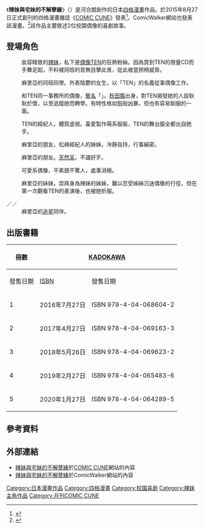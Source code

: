 {{Infobox animanga/Headerofja
|標題= 辣妹與宅妹的不解孽緣
|圖像= 辣妹與宅妹的不解孽緣.jpg
|尺寸= 265px
|說明= 
|類型= [[四格漫畫|四格漫畫]]
|日文名稱= ギャルとオタクはわかりあえない。
|英文名稱= 
|假名= 
|羅馬字= Gyaru to Otaku wa Wakari Aenai
}}
{{Infobox animanga/name
|formal= {{flagicon|TWN}} 辣妹與宅妹的不解孽緣
|common= 辣妹和阿宅無法互相理解
}}
{{Infobox animanga/Manga
|標題= 
|作者= 河合朗
|作畫= 
|出版社= {{flagicon|JPN}} [[KADOKAWA|KADOKAWA]]<br />{{flagicon|TWN}} [[台灣角川|台灣角川]]
|其他出版社= 
|連載雜誌= [[COMIC_CUNE|COMIC CUNE]]
|label= 
|網路= 
|發售日= 
|開始= 2015年8月27日
|結束= 2019年11月27日
|冊數= {{flagicon|JPN}} 5冊<small>（2020年1月）</small><br />{{flagicon|TWN}} 2冊<small>（2018年5月）</small>
|話數= 
}}
{{Infobox animanga/Footerofja}}
《'''辣妹與宅妹的不解孽緣'''》（{{lang-ja|ギャルとオタクはわかりあえない。}}）是河合朗創作的日本[[四格漫畫|四格漫畫]]作品。於2015年8月27日正式創刊的四格漫畫雜誌《[[COMIC_CUNE|COMIC CUNE]]》發表<ref>{{cite web|url=http://natalie.mu/comic/news/158261|title=4コマ誌キューン創刊、なもりポスター付録＆「パンでPeace！」アニメ化|publisher=[[Natalie.mu|Natalie.mu]]|date=2015年8月27日|accessdate=2016年4月10日|language=ja}}</ref>。ComicWalker網站也發表該漫畫。<ref>{{cite web|url=http://natalie.mu/comic/news/164267|title=新4コマ誌コミックキューンの全連載作品が、ComicWalkerで無料配信|publisher=Natalie.mu|date=2015年10月28日|accessdate=2016年4月10日|language=ja}}</ref>該作品主要敘述2位校園偶像的喜劇故事。

==登場角色==
; {{nihongo|早乙女麻里亞|早乙女 まりあ（さおとめ まりあ）|Saotome Maria}}
: 妝容精致的[[辣妹|辣妹]]，私下是[[偶像_(日本)|偶像]]TEN的狂熱粉絲。因為買到TEN的限量CD而手舞足蹈，不料被同班的音無目擊此景，從此被當把柄威脅。

; {{nihongo|音無天音|音無 天音（おとなし あまね）|Otonashi Amane}}
: 麻里亞的同班同學。外表陰鬱的女生，以「TEN」的名義從事偶像工作。

; {{nihongo|岩清水滿代|岩清水 満代（いわしみず みちよ）|Iwashimizu Michiyo}}
: 和TEN同一事務所的偶像，[[藝名|藝名]]「{{nihongo|美琪|ミッチー|Mickey}}」。[[秋田縣|秋田縣]]出身，對TEN揭發她的人設耿耿於懷，以至追蹤她而轉學。有時性格如[[狗|狗]]般凶暴，但也有容易馴服的一面。

; {{nihongo|松嶋睦月|松嶋 むつき（まつしま むつき）|Matsushima Mutsuki}}
: TEN的經紀人，體質虛弱。喜愛製作萌系服裝，TEN的舞台服全都出自她手。

; {{nihongo|松嶋彌生|松嶋 やよい（まつしま やよい）|Matsushima Yayoi}}
: 麻里亞的朋友，松嶋經紀人的妹妹。冷靜自持，行事縝密。

; {{nihongo|真穗路|まほろ（まほろ）|Mahoro}}
: 麻里亞的朋友。[[天然呆|天然呆]]，不識好歹。

; {{nihongo|瑪琳|マリン（まりん）|Marine}}
: 可愛系偶像，平素貌不驚人，處事消極。

; {{nihongo|早乙女由里亞|早乙女 ゆりあ（さおとめ ゆりあ）|Saotome Yuria}}
: 麻里亞的妹妹。崇拜身為辣妹的姊姊，難以忍受姊姊沉迷偶像的行徑，但在第一次觀看TEN的表演後，也被她折服。

; {{nihongo|山田|山田（やまだ）|Yamada}}／{{nihongo|小林|小林（こばやし）|Kobayashi}}／{{nihongo|森|森（もり）|Mori}}
: 麻里亞的[[追星|追星]]同伴。

==出版書籍==
{| class=wikitable style="font-size:small;"
!rowspan="2"|冊數 !!colspan="2"| {{flagicon|JPN}} [[KADOKAWA|KADOKAWA]] !!colspan="2"|{{flagicon|TWN}} [[台灣角川|台灣角川]]
|-
! 發售日期 !![[ISBN|ISBN]] !! 發售日期 !!ISBN
|-
! 1
| 2016年7月27日 || ISBN 978-4-04-068604-2 || 2017年12月21日 || ISBN 978-957-853-165-9
|-
! 2
| 2017年4月27日 || ISBN 978-4-04-069163-3 ||2018年5月17日<ref> [https://www.kadokawa.com.tw/product_detail9211.htm 辣妹與宅妹的不解孽緣 (2)ギャルとオタクはわかりあえない。 (2)]</ref>||ISBN 978-957-564-208-2
|-
! 3
| 2018年5月26日 || ISBN 978-4-04-069623-2 ||||
|-
! 4
| 2019年2月27日 || ISBN 978-4-04-065483-6 ||||
|-
! 5
| 2020年1月27日 || ISBN 978-4-04-064289-5 ||||
|}

==參考資料==
{{Reflist}}

==外部連結==
*[http://comiccune.jp/work/503/ 辣妹與宅妹的不解孽緣]於[[COMIC_CUNE|COMIC CUNE]]網站的內容{{ja icon}}
*[http://comic-walker.com/contents/detail/KDCW_MF06000027010000_68/ 辣妹與宅妹的不解孽緣]於ComicWalker網站的內容{{ja icon}}

{{DEFAULTSORT:Gal to Otaku wa Wakari Aenai}}
[[Category:日本漫畫作品|Category:日本漫畫作品]]
[[Category:四格漫畫|Category:四格漫畫]]
[[Category:校園喜劇|Category:校園喜劇]]
[[Category:辣妹主角作品|Category:辣妹主角作品]]
[[Category:月刊COMIC_CUNE|Category:月刊COMIC CUNE]]